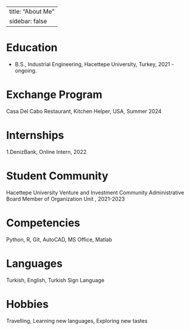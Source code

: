 ```         
```

---
title: "About Me"
sidebar: false
---

# Education

-   B.S., Industrial Engineering, Hacettepe University, Turkey, 2021 - ongoing.

# Exchange Program

Casa Del Cabo Restaurant, Kitchen Helper, USA, Summer 2024

# Internships

1.DenizBank, Online Intern, 2022

# Student Community

Hacettepe University Venture and Investment Community Administrative Board Member of Organization Unit , 2021-2023

# Competencies

Python, R, Git, AutoCAD, MS Office, Matlab

# Languages

Turkish, English, Turkish Sign Language

# Hobbies

Travelling, Learning new languages, Exploring new tastes
